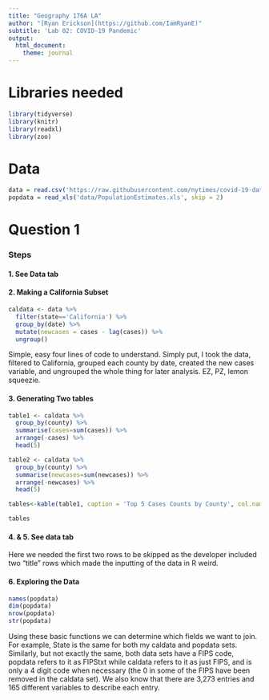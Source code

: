 ```yaml
---
title: "Geography 176A LA"
author: "[Ryan Erickson](https://github.com/IamRyanE)"
subtitle: 'Lab 02: COVID-19 Pandemic'
output:
  html_document:
    theme: journal
---
```


# Libraries needed

```r
library(tidyverse)
library(knitr)
library(readxl)
library(zoo)
```

# Data
```r
data = read.csv('https://raw.githubusercontent.com/nytimes/covid-19-data/master/us-counties.csv')
popdata = read_xls('data/PopulationEstimates.xls', skip = 2)
```

# Question 1
### Steps
#### 1. See Data tab

#### 2. Making a California Subset
```r
caldata <- data %>% 
  filter(state=='California') %>%
  group_by(date) %>% 
  mutate(newcases = cases - lag(cases)) %>% 
  ungroup()
```
Simple, easy four lines of code to understand. Simply put, I took the data, filtered to California, grouped each county by date, created the new cases variable, and ungrouped the whole thing for later analysis. EZ, PZ, lemon squeezie. 

#### 3. Generating Two tables
```r
table1 <- caldata %>% 
  group_by(county) %>% 
  summarise(cases=sum(cases)) %>% 
  arrange(-cases) %>% 
  head(5)

table2 <- caldata %>% 
  group_by(county) %>% 
  summarise(newcases=sum(newcases)) %>% 
  arrange(-newcases) %>% 
  head(5)

tables<-kable(table1, caption = 'Top 5 Cases Counts by County', col.names = c("County", "Cases"))

tables
```

#### 4. & 5. See data tab
Here we needed the first two rows to be skipped as the developer included two "title" rows which made the inputting of the data in R weird. 

#### 6. Exploring the Data
```r
names(popdata)
dim(popdata)
nrow(popdata)
str(popdata)
```
Using these basic functions we can determine which fields we want to join. For example, State is the same for both my caldata and popdata sets. Similarly, but not exactly the same, both data sets have a FIPS code, popdata refers to it as FIPStxt while caldata refers to it as just FIPS, and is only a 4 digit code when necessary (the 0 in some of the FIPS have been removed in the caldata set). We also know that there are 3,273 entries and 165 different variables to describe each entry. 
  